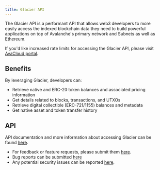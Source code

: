 ```yaml
---
title: Glacier API
---
```


The Glacier API is a performant API that allows web3 developers to more easily access the indexed blockchain data they need to build powerful applications on top of Avalanche's primary network and Subnets as well as Ethereum.

If you'd like increased rate limits for accessing the Glacier API, please visit [AvaCloud portal](https://avacloud.io/).

Benefits[​](#benefits "Direct link to heading")
-----------------------------------------------

By leveraging Glacier, developers can:

- Retrieve native and ERC-20 token balances and associated pricing information
- Get details related to blocks, transactions, and UTXOs
- Retrieve digital collectible (ERC-721/1155) balances and metadata
- Get native asset and token transfer history

API[​](#api "Direct link to heading")
-------------------------------------

API documentation and more information about accessing Glacier can be found [here](https://glacier.docs.avacloud.io/).

- For feedback or feature requests, please submit them [here](https://forms.gle/gTEoZ2XtRtx4TRSw6).
- Bug reports can be submitted [here](https://docs.google.com/forms/d/e/1FAIpQLSeJQrcp7QoNiqozMDKrVJGX5wpU827d3cVTgF8qa7t_J1Pb-g/viewform)
- Any potential security issues can be reported [here](https://hackenproof.com/avalanche).